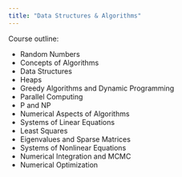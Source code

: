```yaml
---
title: "Data Structures & Algorithms"
---
```


Course outline: 

  - Random Numbers
  - Concepts of Algorithms 
  - Data Structures
  - Heaps 
  - Greedy Algorithms and Dynamic Programming
  - Parallel Computing 
  - P and NP
  - Numerical Aspects of Algorithms 
  - Systems of Linear Equations 
  - Least Squares
  - Eigenvalues and Sparse Matrices
  - Systems of Nonlinear Equations 
  - Numerical Integration and MCMC 
  - Numerical Optimization